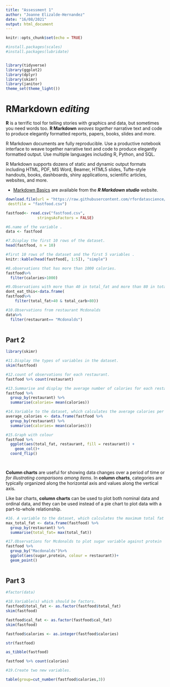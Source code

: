 ```yaml
---
title: "Assessment 1"
author: "Joanne Elizalde-Hernandez"
date: "16/08/2021"
output: html_document
---
```



```r
knitr::opts_chunk$set(echo = TRUE)

#install.packages(scales)
#install.packages(lubridate)


library(tidyverse)
library(ggplot2)
library(dplyr)
library(skimr)
library(janitor)
theme_set(theme_light())
```

# RMarkdown ***editing***

**R** is a terrific tool for telling stories with graphics and data, but sometimes you need words too. **R Markdown** *weaves together* narrative text and code to produce elegantly formatted reports, papers, books, slides and more.

R Markdown documents are fully reproducible. Use a productive notebook interface to weave together narrative text and code to produce elegantly formatted output. Use multiple languages including R, Python, and SQL.

R Markdown supports dozens of static and dynamic output formats including HTML, PDF, MS Word, Beamer, HTML5 slides, Tufte-style handouts, books, dashboards, shiny applications, scientific articles, websites, and more.

* [Markdown Basics](https://rmarkdown.rstudio.com/lesson-8.htm) are available from the ***R Markdown studio*** website.


```r
download.file(url = "https://raw.githubusercontent.com/rfordatascience/tidytuesday/master/data/2018/2018-09-04/fastfood_calories.csv",
 destfile = "fastfood.csv")

fastfood<- read.csv("fastfood.csv",
              stringsAsFactors = FALSE)

#6.name of the variable .
data <- fastfood

#7.Display the first 10 rows of the dataset.
head(fastfood, n = 10)

#first 10 rows of the dataset and the first 5 variables .
knitr::kable(head(fastfood[, 1:5]), "simple")

#8.observations that has more than 1000 calories.
fastfood%>%
  filter(calories>1000)

#9.Observations with more than 40 in total_fat and more than 80 in total_carb in a new variable.
dont_eat_this<-data.frame(
fastfood%>%
    filter(total_fat>40 & total_carb>80))

#10.Observations from restaurant Mcdonalds
data%>%
  filter(restaurant== "Mcdonalds")
 
```

## Part 2


```r
library(skimr)

#11.Display the types of variables in the dataset.
skim(fastfood)

#12.count of observations for each restaurant.
fastfood %>% count(restaurant)

#13.Summarise and display the average number of calories for each restaurant.
fastfood %>%
  group_by(restaurant) %>%
  summarise(calories= mean(calories))

#14.Variable to the dataset, which calculates the average calories per type of restaurant.
average_calories <- data.frame(fastfood %>%
  group_by(restaurant) %>%
  summarise(calories= mean(calories)))

#15.Graph with colour
fastfood %>%
  ggplot(aes(total_fat, restaurant, fill = restaurant)) +
    geom_col()+
  coord_flip()

 
```

**Column charts** are useful for showing data changes over a period of time or *for illustrating comparisons among items*. In **column charts**, categories are typically organized along the horizontal axis and values along the vertical axis.

Like bar charts, **column charts** can be used to plot both nominal data and ordinal data, and they can be used instead of a pie chart to plot data with a part-to-whole relationship.

```r
#16. A variable to the dataset, which calculates the maximum total fat per type of restaurant.
max_total_fat <- data.frame(fastfood) %>%
  group_by(restaurant) %>%
  summarise(total_fat= max(total_fat))

#17.Observations for Mcdonalds to plot sugar variable against protein
fastfood %>% 
  group_by("Macdonalds")%>%
  ggplot(aes(sugar,protein, colour = restaurant))+
  geom_point()
 
```


## Part 3

```r

#factor(data)

#18.Variable(s) which should be factors. 
fastfood$total_fat <- as.factor(fastfood$total_fat)
skim(fastfood)

fastfood$cal_fat <- as.factor(fastfood$cal_fat)
skim(fastfood)

fastfood$calories <- as.integer(fastfood$calories)

str(fastfood)

```


```r

as_tibble(fastfood)

fastfood %>% count(calories)

#19.Create two new variables.

table(group=cut_number(fastfood$calories,3)) 


```

